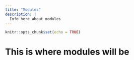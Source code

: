 ```yaml
---
title: "Modules"
description: |
  Info here about modules
---
```


```r
knitr::opts_chunk$set(echo = TRUE)
```

# This is where modules will be

